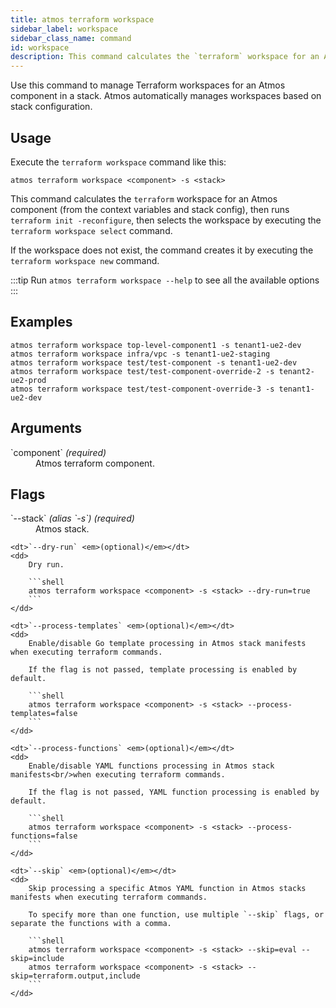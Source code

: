 ```yaml
---
title: atmos terraform workspace
sidebar_label: workspace
sidebar_class_name: command
id: workspace
description: This command calculates the `terraform` workspace for an Atmos component (from the context variables and stack config). It runs `terraform init -reconfigure` and selects the workspace by executing the `terraform workspace select` command.
---
```


<Intro>
Use this command to manage Terraform workspaces for an Atmos component in a stack. Atmos automatically manages workspaces based on stack configuration.
</Intro>

<Screengrab title="atmos terraform workspace --help" slug="atmos-terraform-workspace--help" />

## Usage

Execute the `terraform workspace` command like this:

```shell
atmos terraform workspace <component> -s <stack>
```

This command calculates the `terraform` workspace for an Atmos component (from the context variables and stack config), then
runs `terraform init -reconfigure`, then selects the workspace by executing the `terraform workspace select` command.

If the workspace does not exist, the command creates it by executing the `terraform workspace new` command.

:::tip
Run `atmos terraform workspace --help` to see all the available options
:::

## Examples

```shell
atmos terraform workspace top-level-component1 -s tenant1-ue2-dev
atmos terraform workspace infra/vpc -s tenant1-ue2-staging
atmos terraform workspace test/test-component -s tenant1-ue2-dev
atmos terraform workspace test/test-component-override-2 -s tenant2-ue2-prod
atmos terraform workspace test/test-component-override-3 -s tenant1-ue2-dev
```

## Arguments

<dl>
    <dt>`component` <em>(required)</em></dt>
    <dd>
        Atmos terraform component.
    </dd>
</dl>

## Flags

<dl>
    <dt>`--stack` <em>(alias `-s`)</em> <em>(required)</em></dt>
    <dd>
        Atmos stack.
    </dd>

    <dt>`--dry-run` <em>(optional)</em></dt>
    <dd>
        Dry run.

        ```shell
        atmos terraform workspace <component> -s <stack> --dry-run=true
        ```
    </dd>

    <dt>`--process-templates` <em>(optional)</em></dt>
    <dd>
        Enable/disable Go template processing in Atmos stack manifests when executing terraform commands.

        If the flag is not passed, template processing is enabled by default.

        ```shell
        atmos terraform workspace <component> -s <stack> --process-templates=false
        ```
    </dd>

    <dt>`--process-functions` <em>(optional)</em></dt>
    <dd>
        Enable/disable YAML functions processing in Atmos stack manifests<br/>when executing terraform commands.

        If the flag is not passed, YAML function processing is enabled by default.

        ```shell
        atmos terraform workspace <component> -s <stack> --process-functions=false
        ```
    </dd>

    <dt>`--skip` <em>(optional)</em></dt>
    <dd>
        Skip processing a specific Atmos YAML function in Atmos stacks manifests when executing terraform commands.

        To specify more than one function, use multiple `--skip` flags, or separate the functions with a comma.

        ```shell
        atmos terraform workspace <component> -s <stack> --skip=eval --skip=include
        atmos terraform workspace <component> -s <stack> --skip=terraform.output,include
        ```
    </dd>
</dl>
